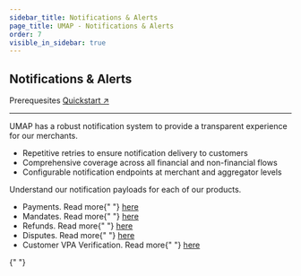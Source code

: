 ```yaml
---
sidebar_title: Notifications & Alerts
page_title: UMAP - Notifications & Alerts
order: 7
visible_in_sidebar: true
---
```


## Notifications & Alerts

<Card padding="nano" shape="rounded" marginBottom="micro" marginTop="micro">
    <Text size="medium" marginBottom="nano" paddingRight="medium" weight="600">
        Prerequesites
    </Text>
    <a href="/payments/umap/quickstart">Quickstart ↗</a>
</Card>

<hr class="primary" />

UMAP has a robust notification system to provide a transparent experience for our merchants.

-   Repetitive retries to ensure notification delivery to customers
-   Comprehensive coverage across all financial and non-financial flows
-   Configurable notification endpoints at merchant and aggregator levels

Understand our notification payloads for each of our products.

<ul>
    <li>
        Payments. Read more{" "}
        <a href="/payments/umap/notifications/payments" target="_blank">
            here
        </a>
    </li>
    <li>
        Mandates. Read more{" "}
        <a href="/payments/umap/notifications/mandates" target="_blank">
            here
        </a>
    </li>
    <li>
        Refunds. Read more{" "}
        <a href="/payments/umap/notifications/refunds" target="_blank">
            here
        </a>
    </li>
    <li>
        Disputes. Read more{" "}
        <a href="/payments/umap/notifications/disputes" target="_blank">
            here
        </a>
    </li>
    <li>
        Customer VPA Verification. Read more{" "}
        <a
            href="/payments/umap/notifications/customer-vpa-verification"
            target="_blank"
        >
            here
        </a>
    </li>
</ul>{" "}
